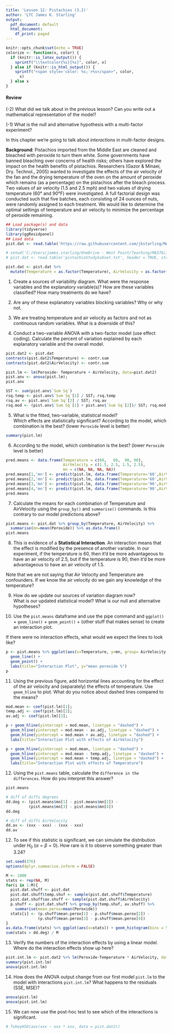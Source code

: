 ```yaml
---
title: 'Lesson 12: Pistachios (3.2)'
author: 'LTC James K. Starling'
output:
  pdf_document: default
  html_document:
    df_print: paged
---
```


```r
knitr::opts_chunk$set(echo = TRUE)
colorize <- function(x, color) {
  if (knitr::is_latex_output()) {
    sprintf("\\textcolor{%s}{%s}", color, x)
  } else if (knitr::is_html_output()) {
    sprintf("<span style='color: %s;'>%s</span>", color, 
      x)
  } else x
}
```

#### Review
(-2) What did we talk about in the previous lesson? Can you write out a mathematical representation of the model?  


\vspace{0.25in}

(-1) What is the null and alternative hypothesis with a multi-factor experiment? 



\vspace{0.25in}



In this chapter we're going to talk about *interactions* in multi-factor designs.  

**Background**:
Pistachios imported from the Middle East are cleaned and bleached with peroxide to turn them white. Some governments have banned bleaching over concerns of health risks; others have explored the impact on the health benefits of pistachios. Researchers (Gazor & Minaei, Dry. Technol., 2005) wanted to investigate the effects of the air velocity of the fan and the drying temperature of the oven on the amount of peroxide which remains (as a percentage) on the pistachios after the bleach process. Two values of air velocity (1.5 and 2.5 mph) and two values of drying temperature (60° and 90°F) were investigated. A full factorial design was conducted such that five batches, each consisting of 24 ounces of nuts, were randomly assigned to each treatment. We would like to determine the optimal settings of temperature and air velocity to minimize the percentage of peroxide remaining.


```r
## Load package(s) and data
library(tidyverse)
library(ggResidpanel)
## Load data  
pist.dat <- read.table('https://raw.githubusercontent.com/jkstarling/MA376/main/pistachioStudySubset.txt', header = TRUE, stringsAsFactors = TRUE)

# setwd('C:/Users/james.starling/OneDrive - West Point/Teaching/MA376/JimsLessons/Block II/LSN11/')
# pist.dat <- read.table('pistachioStudySubset.txt', header = TRUE, stringsAsFactors = TRUE)

pist.dat <- pist.dat %>% 
  mutate(Temperature = as.factor(Temperature), AirVelocity = as.factor(AirVelocity))

```

(1) Create a sources of variability diagram. What were the response variables and the explanatory variable(s)? How are these variables classified?  How many treatments do we have? 


\vspace{0.25in}


(2) Are any of these explanatory variables blocking variables? Why or why not. 


\vspace{0.25in}


(3) We are treating temperature and air velocity as factors and not as continuous random variables. What is a downside of this? 


\vspace{0.25in}

(4) Conduct a two-variable ANOVA with a two-factor model (use effect coding). 
Calculate the percent of variation explained by each explanatory variable and the overall model. 



```r
pist.dat2 <- pist.dat
contrasts(pist.dat2$Temperature) <- contr.sum
contrasts(pist.dat2$AirVelocity) <- contr.sum

pist.lm <- lm(Peroxide~ Temperature + AirVelocity, data=pist.dat2)
pist.anv <- anova(pist.lm);
pist.anv

SST <- sum(pist.anv$`Sum Sq`)
rsq.temp <- pist.anv$`Sum Sq`[1] / SST; rsq.temp
rsq.av <- pist.anv$`Sum Sq`[2] / SST; rsq.av
rsq.mod <- (pist.anv$`Sum Sq`[1] + pist.anv$`Sum Sq`[2])/ SST; rsq.mod

```



\vspace{0.5in}


(5) What is the fitted, two-variable, statistical model?   
Which effects are statistically significant? 
According to the model, which combination is the best? (lower `Peroxide` level is better)

```r
summary(pist.lm)
```


\vspace{0.25in}


(6) According to the model, which combination is the best? (lower `Peroxide` level is better)

```r
pred.means <- data.frame(Temperature = c(60,   60,  90, 90),
                         AirVelocity = c(1.5, 2.5, 1.5, 2.5),
                         mn = c(NA, NA, NA, NA))
pred.means[1,'mn'] <- predict(pist.lm, data.frame(Temperature='60',AirVelocity= '1.5'))
pred.means[2,'mn'] <- predict(pist.lm, data.frame(Temperature='60',AirVelocity= '2.5'))
pred.means[3,'mn'] <- predict(pist.lm, data.frame(Temperature='90',AirVelocity= '1.5'))
pred.means[4,'mn'] <- predict(pist.lm, data.frame(Temperature='90',AirVelocity= '2.5'))
pred.means
```

\vspace{0.25in}



(7) Calculate the means for each combination of Temperature and AirVelocity using the `group_by()` and `summarise()` commands. Is this contrary to our model predictions above? 

```r
pist.means <- pist.dat %>% group_by(Temperature, AirVelocity) %>%
  summarise(mn=mean(Peroxide)) %>% as.data.frame()
pist.means
```


\vspace{0.25in}


(8) This is evidence of a **Statistical Interaction**. An interaction means that the effect is modified by the presence of another variable. In our experiment, if the temperature is 60, then it’d be more advantageous to have an air velocity of 2.5, but if the temperature is 90, then it’d be more advantageous to have an air velocity of 1.5.

Note that we are not saying that Air Velocity and Temperature are confounders. 
If we know the air velocity do we gain any knowledge of the temperature?

\vspace{0.25in}


(9) How do we update our sources of variation diagram now?  
What is our updated statistical model? 
What is our null and alternative hypotheses? 

\vspace{0.45in}


(10)  Use the `pist.means` dataframe and  use the pipe command and `ggplot()` + `geom_line()` + `geom_point()` + (other stuff that makes sense) to create an interaction plot.

If there were no interaction effects, what would we expect the lines to look like? 

```r
p <- pist.means %>% ggplot(aes(x=Temperature, y=mn, group= AirVelocity, color=AirVelocity)) +
  geom_line() +
  geom_point() +
  labs(title="Interaction Plot", y="mean peroxide %")
p
```


\vspace{0.25in}


(11) Using the previous figure, add horizontal lines accounting for the effect of the air velocity and (separately) the effects of temperature. Use `geom_hline` to plot. 
What do you notice about dashed lines compared to the means? 

```r
mod.mean <- coef(pist.lm)[1];
temp.adj <- coef(pist.lm)[2];
av.adj <- coef(pist.lm)[3];

p + geom_hline(yintercept = mod.mean, linetype = "dashed") +
  geom_hline(yintercept = mod.mean - av.adj, linetype = "dashed") +
  geom_hline(yintercept = mod.mean + av.adj, linetype = "dashed") +
  labs(title="Interaction Plot with effects of AirVelocity")

p + geom_hline(yintercept = mod.mean, linetype = "dashed") +
  geom_hline(yintercept = mod.mean - temp.adj, linetype = "dashed") +
  geom_hline(yintercept = mod.mean + temp.adj, linetype = "dashed") +
  labs(title="Interaction Plot with effects of Temperature")
```



(12) Using the `pist.means` table, calculate the `difference in the differences`. How do you interpret this answer? 
```r
pist.means

# diff of diffs degrees
dd.deg <- (pist.means$mn[1] - pist.means$mn[2]) - 
          (pist.means$mn[3] - pist.means$mn[4])
dd.deg

# diff of diffs AirVelocity
dd.av <- (xxx - xxx) - (xxx - xxx)
dd.av
```


\vspace{0.5in}


(12) To see if this statistic is significant, we can simulate the distribution under $H_0$ ($\alpha = \beta = 0$). How rare is it to observe something greater than 3.24?

```r
set.seed(376)
options(dplyr.summarise.inform = FALSE)

M <- 1000
stats <- rep(NA, M)
for(i in 1:M){
  pist.dat.shuff <- pist.dat
  pist.dat.shuff$temp.shuf <- sample(pist.dat.shuff$Temperature)
  pist.dat.shuff$av.shuff <- sample(pist.dat.shuff$AirVelocity)
  p.shuff <- pist.dat.shuff %>% group_by(temp.shuf, av.shuff) %>%
    summarise(mean.perox=mean(Peroxide))
  stats[i] <- (p.shuff$mean.perox[1] - p.shuff$mean.perox[2]) -
              (p.shuff$mean.perox[3] - p.shuff$mean.perox[4])
}
as.data.frame(stats) %>% ggplot(aes(x=stats)) + geom_histogram(bins = 50) + geom_vline(xintercept = dd.deg, color = 'red')
sum(stats > dd.deg) / M
```

\vspace{0.25in}


(13) Verify the numbers of the interaction effects by using a linear model. Where do the interaction effects show up here? 

```r
pist.int.lm <- pist.dat2 %>% lm(Peroxide~Temperature * AirVelocity, data=.)
summary(pist.int.lm)
anova(pist.int.lm)

```



\vspace{0.25in}

(14) How does the ANOVA output change from our first model `pist.lm` to the model with interactions `pist.int.lm`? What happens to the residuals (SSE, MSE)? 

```r
anova(pist.lm)
anova(pist.int.lm)
```


\vspace{0.25in}


(15) We can now use the post-hoc test to see which of the interactions is significant. 

```r
# TukeyHSD(aov(xxx ~ xxx * xxx, data = pist.dat2))
```


\vspace{0.25in}


